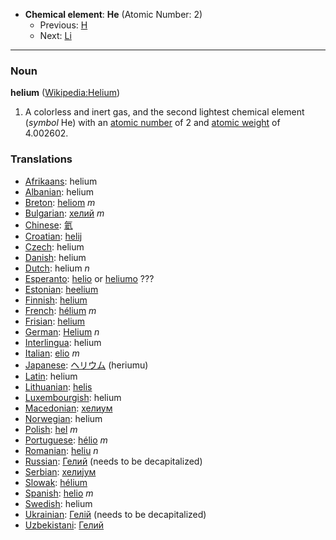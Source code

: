 *'''Chemical element''': '''He''' (Atomic Number: 2)
**Previous: [[Hydrogen|H]]
**Next: [[Lithium|Li]]


----
=== Noun ===
'''helium''' ([[en:Helium|Wikipedia:Helium]])

# A colorless and inert gas, and the second lightest chemical element (''symbol'' He) with an [[atomic number]] of 2 and [[atomic weight]] of 4.002602.

===Translations===
*[[Afrikaans]]: helium
*[[Albanian]]: helium
*[[Breton]]: [[heliom]] ''m''
*[[Bulgarian]]: [[хелий]] ''m''
*[[Chinese]]: [[氦]]
*[[Croatian]]: [[helij]]
*[[Czech]]: helium
*[[Danish]]: helium
*[[Dutch]]: helium ''n''
*[[Esperanto]]: [[helio]] or [[heliumo]] ???
*[[Estonian]]: [[heelium]]
*[[Finnish]]: [[helium]]
*[[French]]: [[hélium]] ''m''
*[[Frisian]]: [[helium]]
*[[German]]: [[Helium]] ''n''
*[[Interlingua]]: helium
*[[Italian]]: [[elio]] ''m''
*[[Japanese]]: [[ヘリウム]] (heriumu)
*[[Latin]]: helium
*[[Lithuanian]]: [[helis]]
*[[Luxembourgish]]: helium
*[[Macedonian]]: [[хелиум]]
*[[Norwegian]]: helium
*[[Polish]]: [[hel]] ''m''
*[[Portuguese]]: [[hélio]] ''m''
*[[Romanian]]: [[heliu]] ''n''
*[[Russian]]: [[Гелий]] (needs to be decapitalized)
*[[Serbian]]: [[хелиjум]]
*[[Slowak]]: [[hélium]]
*[[Spanish]]: [[helio]] ''m''
*[[Swedish]]: helium
*[[Ukrainian]]: [[Гелій]] (needs to be decapitalized)
*[[Uzbekistani]]: [[Гелий]]